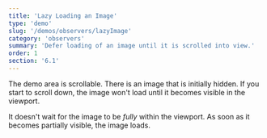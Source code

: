 ```yaml
---
title: 'Lazy Loading an Image'
type: 'demo'
slug: '/demos/observers/lazyImage'
category: 'observers'
summary: 'Defer loading of an image until it is scrolled into view.'
order: 1
section: '6.1'
---
```


The demo area is scrollable. There is an image that is initially hidden. If you start to scroll down,
the image won't load until it becomes visible in the viewport.

It doesn't wait for the image to be _fully_ within the viewport. As soon as it becomes partially visible,
the image loads.

